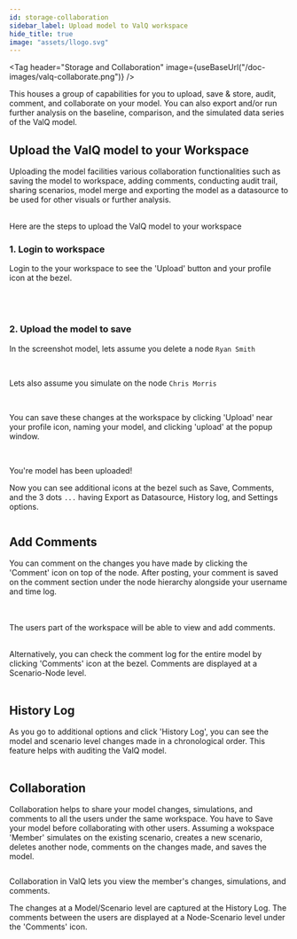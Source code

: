 ```yaml
---
id: storage-collaboration
sidebar_label: Upload model to ValQ workspace
hide_title: true
image: "assets/llogo.svg"
---
```



<Tag
  header="Storage and Collaboration"
  image={useBaseUrl("/doc-images/valq-collaborate.png")}
/>

<div style={{textAlign: 'justify'}}>
This houses a group of capabilities for you to upload, save & store, audit, comment,
and collaborate on your model. You can also export and/or run further analysis on
the baseline, comparison, and the simulated data series of the ValQ model.
</div>

## Upload the ValQ model to your Workspace

<div style={{textAlign: 'justify'}}>
Uploading the model facilities various collaboration functionalities such as saving the model to workspace, adding comments, 
conducting audit trail, sharing scenarios, model merge and exporting the model as a datasource to be used for other visuals or further analysis.
</div><br />

Here are the steps to upload the ValQ model to your workspace

### 1. Login to workspace

<div style={{textAlign: 'justify'}}>
Login to the your workspace to see the 'Upload' button and your profile icon at the bezel.
</div> <br />

<div style={{textAlign: 'center'}}>
  <Zoom>
<img alt="" src={useBaseUrl("/doc-images//SC5.1.png")} />
  </Zoom>
</div> <br />   

<div style={{textAlign: 'center'}}>
  <Zoom>
<img alt="" src={useBaseUrl("/doc-images//SC5.2.png")} />
  </Zoom>
</div> <br />

### 2. Upload the model to save

In the screenshot model, lets assume you delete a node `Ryan Smith`

<div style={{textAlign: 'center'}}>
  <Zoom>
<img alt="" src={useBaseUrl("/doc-images//SC5.3.png")} />
  </Zoom>
</div> <br />   

Lets also assume you simulate on the node `Chris Morris`

<div style={{textAlign: 'center'}}>
  <Zoom>
<img alt="" src={useBaseUrl("/doc-images//SC5.4.png")} />
  </Zoom>
</div> <br />   

You can save these changes at the workspace by clicking 'Upload' near your profile
icon, naming your model, and clicking 'upload' at the popup window.

<div style={{textAlign: 'center'}}>
  <Zoom>
<img alt="" src={useBaseUrl("/doc-images//SC5.2.png")} />
  </Zoom>
</div> <br />   

You're model has been uploaded!

<div style={{textAlign: 'justify'}}>

Now you can see additional icons at the bezel such as Save,
Comments, and the 3 dots `...` having Export as Datasource, History log, and Settings options.
</div>  

<div style={{textAlign: 'center'}}>
  <Zoom>
<img alt="" src={useBaseUrl("/doc-images//SC5.6.png")} />
  </Zoom>
</div>

## Add Comments

<div style={{textAlign: 'justify'}}>
You can comment on the changes you have made by clicking the 'Comment'
icon on top of the node. After posting, your comment is saved on the comment section under the node hierarchy alongside
your username and time log.
</div> <br /> 

<div style={{textAlign: 'center'}}>
  <Zoom>
<img alt="" src={useBaseUrl("/doc-images//SC5.7.png")} />
  </Zoom>
</div> <br />

The users part of the workspace will be able to view and add comments.

<div style={{textAlign: 'center'}}>
  <Zoom>
<img alt="" src={useBaseUrl("/doc-images//SC5.8.png")} />
  </Zoom>
</div> <br />

<div style={{textAlign: 'justify'}}>
Alternatively, you can check the comment log for the entire model by
clicking 'Comments' icon at the bezel. Comments are displayed at a
Scenario-Node level.
</div> <br />

<div style={{textAlign: 'center'}}>
  <Zoom>
<img alt="" src={useBaseUrl("/doc-images//SC5.10.png")} />
  </Zoom>
</div>

## History Log

<div style={{textAlign: 'justify'}}>
As you go to additional options and click 'History Log', you can see the
model and scenario level changes made in a chronological order. This
feature helps with auditing the ValQ model.
</div> <br />

<div style={{textAlign: 'center'}}>
  <Zoom>
<img alt="" src={useBaseUrl("/doc-images//SC5.9.png")} />
  </Zoom>
</div>


## Collaboration

Collaboration helps to share your model changes, simulations, and comments to all the users under the same workspace.
You have to Save your model before collaborating with other users.
Assuming a wokspace 'Member' simulates on the existing scenario, creates a new scenario, deletes
another node, comments on the changes made, and saves the model.

<div style={{textAlign: 'center'}}>
  <Zoom>
<img alt="" src={useBaseUrl("/doc-images//SC5.11.png")} />
  </Zoom>
</div>


Collaboration in ValQ lets you view the member's changes, simulations, and comments.

The changes at a Model/Scenario level are captured at the History Log.
The comments between the users are displayed at a Node-Scenario level
under the 'Comments' icon.

<div style={{textAlign: 'center'}}>
  <Zoom>
<img alt="" src={useBaseUrl("/doc-images//SC5.12.png")} />
  </Zoom>
</div>


